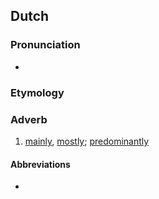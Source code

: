 ==Dutch==

===Pronunciation===
* {{audio|Nl-voornamelijk.ogg|audio|lang=nl}}

===Etymology===
{{suffix|nl|voornaam|lijk}}

===Adverb===
{{nl-adv}}

# [[mainly]], [[mostly]]; [[predominantly]]

====Abbreviations====
* {{l|nl|vnl.}}